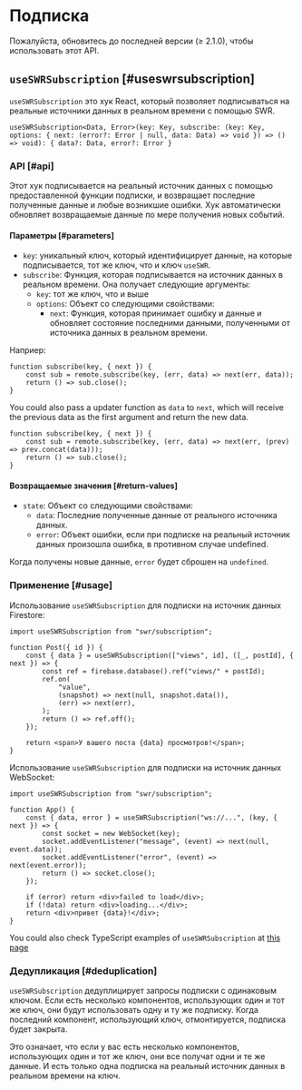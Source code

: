 
# Подписка

<Callout emoji="✅">Пожалуйста, обновитесь до последней версии (≥ 2.1.0), чтобы использовать этот API.</Callout>

## `useSWRSubscription` [#useswrsubscription]

`useSWRSubscription` это хук React, который позволяет подписываться на реальные источники данных в реальном времени с помощью SWR.

```tsx
useSWRSubscription<Data, Error>(key: Key, subscribe: (key: Key, options: { next: (error?: Error | null, data: Data) => void }) => () => void): { data?: Data, error?: Error }
```

### API [#api]

Этот хук подписывается на реальный источник данных с помощью предоставленной функции подписки, и возвращает последние полученные данные и любые возникшие ошибки. Хук автоматически обновляет возвращаемые данные по мере получения новых событий.

#### Параметры [#parameters]

-   `key`: уникальный ключ, который идентифицирует данные, на которые подписывается, тот же ключ, что и ключ `useSWR`.
-   `subscribe`: Функция, которая подписывается на источник данных в реальном времени. Она получает следующие аргументы:
    -   `key`: тот же ключ, что и выше
    -   `options`: Объект со следующими свойствами:
        -   `next`: Функция, которая принимает ошибку и данные и обновляет состояние последними данными, полученными от источника данных в реальном времени.

Наприер:

```tsx
function subscribe(key, { next }) {
    const sub = remote.subscribe(key, (err, data) => next(err, data));
    return () => sub.close();
}
```

You could also pass a updater function as `data` to `next`, which will receive the previous data as the first argument and return the new data.

```tsx
function subscribe(key, { next }) {
    const sub = remote.subscribe(key, (err, data) => next(err, (prev) => prev.concat(data)));
    return () => sub.close();
}
```

#### Возвращаемые значения [#return-values]

-   `state`: Объект со следующими свойствами:
    -   `data`: Последние полученные данные от реального источника данных.
    -   `error`: Объект ошибки, если при подписке на реальный источник данных произошла ошибка, в противном случае undefined.

Когда получены новые данные, `error` будет сброшен на `undefined`.

### Применение [#usage]

Использование `useSWRSubscription` для подписки на источник данных Firestore:

```tsx
import useSWRSubscription from "swr/subscription";

function Post({ id }) {
    const { data } = useSWRSubscription(["views", id], ([_, postId], { next }) => {
        const ref = firebase.database().ref("views/" + postId);
        ref.on(
            "value",
            (snapshot) => next(null, snapshot.data()),
            (err) => next(err),
        );
        return () => ref.off();
    });

    return <span>У вашего поста {data} просмотров!</span>;
}
```

Использование `useSWRSubscription` для подписки на источник данных WebSocket:

```tsx
import useSWRSubscription from "swr/subscription";

function App() {
    const { data, error } = useSWRSubscription("ws://...", (key, { next }) => {
        const socket = new WebSocket(key);
        socket.addEventListener("message", (event) => next(null, event.data));
        socket.addEventListener("error", (event) => next(event.error));
        return () => socket.close();
    });

    if (error) return <div>failed to load</div>;
    if (!data) return <div>loading...</div>;
    return <div>привет {data}!</div>;
}
```

You could also check TypeScript examples of `useSWRSubscription` at [this page](/docs/typescript#useswrsubscription)

### Дедупликация [#deduplication]

`useSWRSubscription` дедуплицирует запросы подписки с одинаковым ключом.
Если есть несколько компонентов, использующих один и тот же ключ, они будут использовать одну и ту же подписку.
Когда последний компонент, использующий ключ, отмонтируется, подписка будет закрыта.

Это означает, что если у вас есть несколько компонентов, использующих один и тот же ключ, они все получат одни и те же данные.
И есть только одна подписка на реальный источник данных в реальном времени на ключ.
